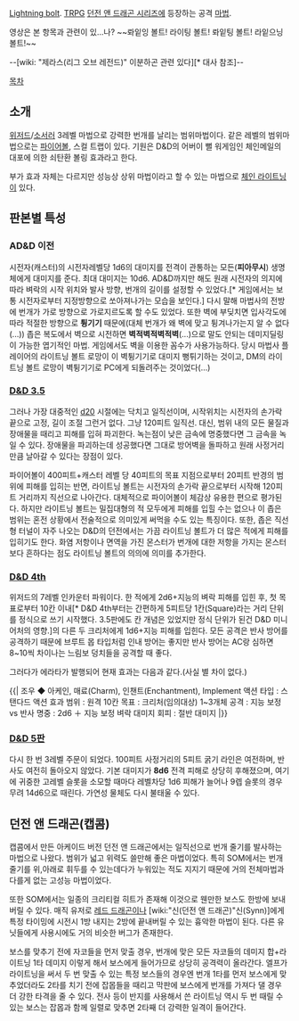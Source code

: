 [[라이트닝 볼트|Lightning bolt]]. [[TRPG]] [[던전 앤 드래곤 시리즈]]에 등장하는 공격 [[던전 앤 드래곤 시리즈/마법|마법]].

{{{#!html
<object width="420" height="315"><param name="movie" value="http://www.youtube.com/v/j_ekugPKqFw?version=3&amp;hl=ko_KR"></param><param name="allowFullScreen" value="true"></param><param name="allowscriptaccess" value="always"></param><embed src="http://www.youtube.com/v/j_ekugPKqFw?version=3&amp;hl=ko_KR" type="application/x-shockwave-flash" width="420" height="315" allowscriptaccess="always" allowfullscreen="true"></embed></object>
}}}
영상은 본 항목과 관련이 있...나?
~~롸잍잉 볼트! 라이팅 볼트! 롸잍팅 볼트! 라잍으닝 볼트!~~

--[wiki: "제라스(리그 오브 레전드)" 이분하곤 관련 있다][* 대사 참조]--

[[목차]]

== 소개 ==
[[위저드(던전 앤 드래곤 시리즈)|위저드]]/[[소서러(던전 앤 드래곤 시리즈)|소서러]] 3레벨 마법으로 강력한 번개를 날리는 범위마법이다. 같은 레벨의 범위마법으로는 [[파이어볼(던전 앤 드래곤 시리즈)|파이어볼]], 스컬 트랩이 있다. 기원은 D&D의 어버이 뻘 워게임인 체인메일의 대포에 의한 쇠탄환 볼링 효과라고 한다.

부가 효과 자체는 다르지만 성능상 상위 마법이라고 할 수 있는 마법으로 [[체인 라이트닝]]이 있다.

== 판본별 특성 ==
=== AD&D 이전 ===
시전자(캐스터)의 시전자레벨당 1d6의 대미지를 전격이 관통하는 모든('''피아무시''') 생명체에게 대미지를 준다. 최대 대미지는 10d6.
AD&D까지만 해도 원래 시전자의 의지에 따라 벼락의 시작 위치와 발사 방향, 번개의 길이를 설정할 수 있었다.[* 게임에서는 보통 시전자로부터 지정방향으로 쏘아져나가는 모습을 보인다.] 다시 말해 마법사의 전방에 번개가 가로 방향으로 가로지르도록 할 수도 있었다. 또한 벽에 부딪치면 입사각도에 따라 적절한 방향으로 '''튕기기''' 때문에(대체 번개가 왜 벽에 맞고 튕겨나가는지 알 수 없다(...)) 좁은 복도에서 벽으로 시전하면 '''벽적벽적벽적벽'''(...)으로 말도 안되는 데미지딜링이 가능한 엽기적인 마법. 게임에서도 벽을 이용한 꼼수가 사용가능하다. 당시 마법사 플레이어의 라이트닝 볼트 로망이 이 벽튕기기로 대미지 뻥튀기하는 것이고, DM의 라이트닝 볼트 로망이 벽튕기기로 PC에게 되돌려주는 것이었다(...)

=== [[D&D 3.5]] ===
그러나 가장 대중적인 [[d20]] 시절에는 닥치고 일직선이며, 시작위치는 시전자의 손가락 끝으로 고정, 길이 조절 그런거 없다. 그냥 120피트 일직선. 대신, 범위 내의 모든 물질과 장애물을 때리고 피해를 입혀 파괴한다. 녹는점이 낮은 금속에 명중했다면 그 금속을 녹일 수 있다. 장애물을 파괴하는데 성공했다면 그대로 방어벽을 돌파하고 원래 사정거리만큼 날아갈 수 있다는 장점이 있다.

파이어볼이 400피트+캐스터 레벨 당 40피트의 목표 지점으로부터 20피트 반경의 범위에 피해를 입히는 반면, 라이트닝 볼트는 시전자의 손가락 끝으로부터 시작해 120피트 거리까지 직선으로 나아간다. 대체적으로 파이어볼이 체감상 유용한 편으로 평가된다.
하지만 라이트닝 볼트는 밀집대형의 적 모두에게 피해를 입힐 수는 없으나 이 좁은 범위는 혼전 상황에서 전술적으로 의미있게 써먹을 수도 있는 특징이다. 또한, 좁은 직선형 터널이 자주 나오는 D&D의 던전에서는 가끔 라이트닝 볼트가 더 많은 적에게 피해를 입히기도 한다.
화염 저항이나 면역을 가진 몬스터가 번개에 대한 저항을 가지는 몬스터보다 흔하다는 점도 라이트닝 볼트의 의의에 의미를 추가한다.

=== [[D&D 4th]] ===
위저드의 7레벨 인카운터 파워이다. 한 적에게 2d6+지능의 벼락 피해를 입힌 후, 첫 목표로부터 10칸 이내[* D&D 4th부터는 간편하게 5피트당 1칸(Square)라는 거리 단위를 정식으로 쓰기 시작했다. 3.5판에도 칸 개념은 있었지만 정식 단위가 된건 D&D 미니어처의 영향.]의 다른 두 크리처에게 1d6+지능 피해를 입힌다. 모든 공격은 반사 방어를 공격하기 때문에 브루트 몹 타입처럼 인내 방어는 좋지만 반사 방어는 AC랑 심하면 8~10씩 차이나는 느림보 덩치들을 공격할 때 좋다.

그러다가 에라타가 발행되어 현재 효과는 다음과 같다.(사실 별 차이 없다.)

{{|
조우 ◆ 아케인, 매료(Charm), 인챈트(Enchantment), Implement
액션 타입 : 스탠다드 액션
효과 범위 : 원격 10칸
목표 : 크리처(임의대상) 1~3개체
공격 : 지능 보정 vs 반사
명중 : 2d6 ＋ 지능 보정 벼락 대미지
회피 : 절반 대미지
|}}

=== [[Dungeons & Dragons Next|D&D 5판]] ===
다시 한 번 3레벨 주문이 되었다. 100피트 사정거리의 5피트 굵기 라인은 여전하며, 반사도 여전히 돌아오지 않았다. 기본 대미지가 '''8d6''' 전격 피해로 상당히 후해졌으며, 여기에 귀중한 고레벨 슬롯을 소모할 때마다 레벨차당 1d6 피해가 늘어나 9렙 슬롯의 경우 무려 14d6으로 때린다. 가연성 물체도 다시 불태울 수 있다.

== 던전 앤 드래곤(캡콤) ==
캡콤에서 만든 아케이드 버전 던전 앤 드래곤에서는 일직선으로 번개 줄기를 발사하는 마법으로 나왔다. 범위가 넓고 위력도 쓸만해 좋은 마법이었다. 특히 SOM에서는 번개 줄기를 위,아래로 휘두를 수 있는데다가 누워있는 적도 지지기 때문에 거의 전체마법과 다를게 없는 고성능 마법이었다.

또한 SOM에서는 일종의 크리티컬 히트가 존재해 이것으로 웬만한 보스도 한방에 보내버릴 수 있다. 매직 유저로 [[레드 드래곤]]이나 [wiki:"신(던전 앤 드래곤)"신(Synn)]에게 특정 타이밍에 시전시 1방 내지는 2방에 끝내버릴 수 있는 흉악한 마법이 된다. 다른 유닛들에게 사용시에도 거의 비슷한 버그가 존재한다.

보스를 맞추기 전에 자코들을 먼저 맞출 경우, 번개에 맞은 모든 자코들의 데미지 합+라이트닝 1타 데미지 이렇게 해서 보스에게 들어가므로 상당히 공격력이 올라간다. 엘프가 라이트닝을 써서 두 번 맞출 수 있는 특정 보스들의 경우엔 번개 1타를 먼저 보스에게 맞추었더라도 2타를 치기 전에 잡몹들을 때리고 막판에 보스에게 번개를 가져다 댈 경우 더 강한 타격을 줄 수 있다. 전사 등이 반지를 사용해서 쓴 라이트닝 역시 두 번 때릴 수 있는 보스는 잡몹과 함께 일렬로 맞추면 2타째 더 강력한 일격이 들어간다.
